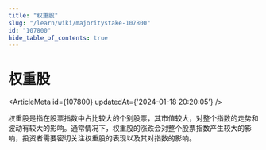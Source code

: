 ```yaml
---
title: "权重股"
slug: "/learn/wiki/majoritystake-107800"
id: "107800"
hide_table_of_contents: true
---
```



# 权重股

<ArticleMeta id={107800} updatedAt={'2024-01-18 20:20:05'} />
<div className='border-solid border-b border-t-0 my-4 border-[var(--ifm-color-gray-300)]' />

权重股是指在股票指数中占比较大的个别股票，其市值较大，对整个指数的走势和波动有较大的影响。通常情况下，权重股的涨跌会对整个股票指数产生较大的影响，投资者需要密切关注权重股的表现以及其对指数的影响。
